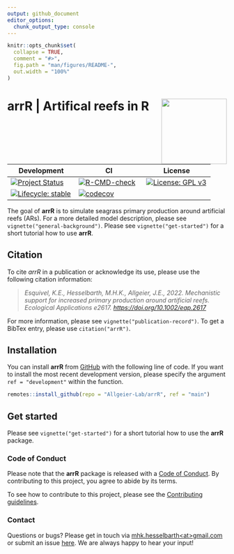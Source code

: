 ```yaml
---
output: github_document
editor_options:
  chunk_output_type: console
---
```


<!-- README.md is generated from README.Rmd. Please edit that file -->

```r
knitr::opts_chunk$set(
  collapse = TRUE,
  comment = "#>",
  fig.path = "man/figures/README-",
  out.width = "100%"
)
```

# **arrR** | **Ar**tifical **r**eefs in **R** <img src="man/figures/logo.png" align="right" alt="" width="150" />

<!-- badges: start -->

| Development | CI | License |
|---|---|---|
| [![Project Status](https://www.repostatus.org/badges/latest/active.svg)](https://www.repostatus.org/#active) | [![R-CMD-check](https://github.com/Allgeier-Lab/arrR/actions/workflows/R-CMD-check.yaml/badge.svg)](https://github.com/Allgeier-Lab/arrR/actions/workflows/R-CMD-check.yaml) | [![License: GPL v3](https://img.shields.io/badge/License-GPLv3-blue.svg)](https://www.gnu.org/licenses/gpl-3.0) |
| [![Lifecycle: stable](https://img.shields.io/badge/lifecycle-stable-brightgreen.svg)](https://www.tidyverse.org/lifecycle/#stable) | [![codecov](https://codecov.io/gh/Allgeier-Lab/arrR/branch/development/graph/badge.svg?token=Jx7R1vWP3s)](https://codecov.io/gh/Allgeier-Lab/arrR) | |

<!-- badges: end -->

The goal of **arrR** is to simulate seagrass primary production around artificial reefs (ARs). For a more detailed model description, please see `vignette("general-background")`. Please see `vignette("get-started")` for a short tutorial how to use **arrR**.

## Citation

To cite *arrR* in a publication or acknowledge its use, please use the following citation information:

> *Esquivel, K.E., Hesselbarth, M.H.K., Allgeier, J.E., 2022. Mechanistic support for increased primary production around artificial reefs. Ecological Applications e2617. <https://doi.org/10.1002/eap.2617>*

For more information, please see `vignette("publication-record")`. To get a BibTex entry, please use `citation("arrR")`.

## Installation

You can install **arrR** from [GitHub](https://github.com/Allgeier-Lab/arrR) with the following line of code. If you want to install the most recent development version, please specify the argument `ref = "development"` within the function.

```r
remotes::install_github(repo = "Allgeier-Lab/arrR", ref = "main")
```

## Get started

Please see `vignette("get-started")` for a short tutorial how to use the **arrR** package.

### Code of Conduct

Please note that the **arrR** package is released with a [Code of Conduct](CODE_OF_CONDUCT.md). By contributing to this project, you agree to abide by its terms.

To see how to contribute to this project, please see the [Contributing guidelines](CONTRIBUTING.md).

### Contact

Questions or bugs? Please get in touch via [mhk.hesselbarth\<at\>gmail.com](mailto:mhk.hesselbarth@gmail.com) or submit an issue [here](https://github.com/Allgeier-Lab/arrR/issues). We are always happy to hear your input!
